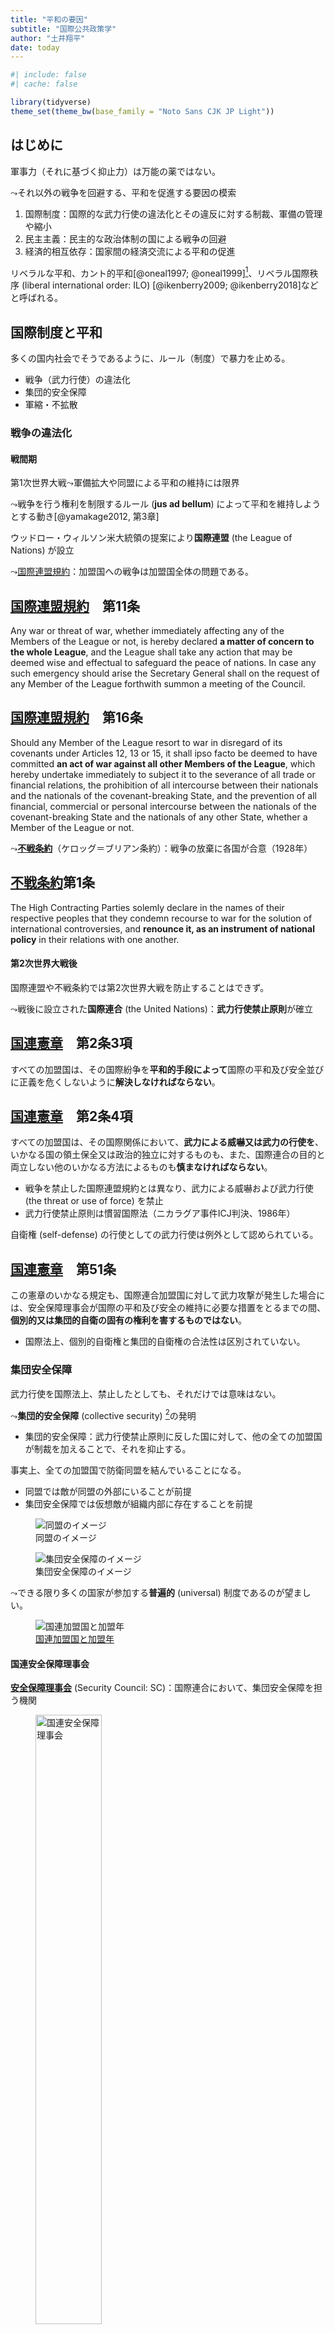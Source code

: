 ```yaml
---
title: "平和の要因"
subtitle: "国際公共政策学"
author: "土井翔平"
date: today
---
```


```r
#| include: false
#| cache: false

library(tidyverse)
theme_set(theme_bw(base_family = "Noto Sans CJK JP Light"))
```

## はじめに {.unnumbered}

軍事力（それに基づく抑止力）は万能の薬ではない。

$\leadsto$それ以外の戦争を回避する、平和を促進する要因の模索

1. 国際制度：国際的な武力行使の違法化とその違反に対する制裁、軍備の管理や縮小
1. 民主主義：民主的な政治体制の国による戦争の回避
1. 経済的相互依存：国家間の経済交流による平和の促進

リベラルな平和、カント的平和[@oneal1997; @oneal1999]^[カントの「永遠平和のために」がこうした思想の潮流とする見方のため。]、リベラル国際秩序 (liberal international order: ILO) [@ikenberry2009; @ikenberry2018]などと呼ばれる。

## 国際制度と平和

多くの国内社会でそうであるように、ルール（制度）で暴力を止める。

- 戦争（武力行使）の違法化
- 集団的安全保障
- 軍縮・不拡散

### 戦争の違法化

#### 戦間期

第1次世界大戦$\leadsto$軍備拡大や同盟による平和の維持には限界

$\leadsto$戦争を行う権利を制限するルール (**jus ad bellum**) によって平和を維持しようとする動き[@yamakage2012, 第3章]

ウッドロー・ウィルソン米大統領の提案により**国際連盟** (the League of Nations) が設立

$\leadsto$[国際連盟規約](https://avalon.law.yale.edu/20th_century/leagcov.asp)：加盟国への戦争は加盟国全体の問題である。

:::{.callout-note}
## [国際連盟規約](https://avalon.law.yale.edu/20th_century/leagcov.asp)　第11条

Any war or threat of war, whether immediately affecting any of the Members of the League or not, is hereby declared **a matter of concern to the whole League**, and the League shall take any action that may be deemed wise and effectual to safeguard the peace of nations. In case any such emergency should arise the Secretary General shall on the request of any Member of the League forthwith summon a meeting of the Council.
:::

:::{.callout-note}
## [国際連盟規約](https://avalon.law.yale.edu/20th_century/leagcov.asp)　第16条

Should any Member of the League resort to war in disregard of its covenants under Articles 12, 13 or 15, it shall ipso facto be deemed to have committed **an act of war against all other Members of the League**, which hereby undertake immediately to subject it to the severance of all trade or financial relations, the prohibition of all intercourse between their nationals and the nationals of the covenant-breaking State, and the prevention of all financial, commercial or personal intercourse between the nationals of the covenant-breaking State and the nationals of any other State, whether a Member of the League or not.
:::

$\leadsto$[**不戦条約**](https://avalon.law.yale.edu/20th_century/kbpact.asp)（ケロッグ＝ブリアン条約）：戦争の放棄に各国が合意（1928年）

:::{.callout-note}
## [不戦条約](https://avalon.law.yale.edu/20th_century/kbpact.asp)第1条

The High Contracting Parties solemly declare in the names of their respective peoples that they condemn recourse to war for the solution of international controversies, and **renounce it, as an instrument of national policy** in their relations with one another.
:::

#### 第2次世界大戦後

国際連盟や不戦条約では第2次世界大戦を防止することはできず。

$\leadsto$戦後に設立された**国際連合** (the United Nations)：**武力行使禁止原則**が確立

:::{.callout-note}
## [国連憲章](https://www.unic.or.jp/info/un/charter/text_japanese/)　第2条3項

すべての加盟国は、その国際紛争を**平和的手段によって**国際の平和及び安全並びに正義を危くしないように**解決しなければならない**。
:::

:::{.callout-note}
## [国連憲章](https://www.unic.or.jp/info/un/charter/text_japanese/)　第2条4項

すべての加盟国は、その国際関係において、**武力による威嚇又は武力の行使を**、いかなる国の領土保全又は政治的独立に対するものも、また、国際連合の目的と両立しない他のいかなる方法によるものも**慎まなければならない**。
:::

- 戦争を禁止した国際連盟規約とは異なり、武力による威嚇および武力行使 (the threat or use of force) を禁止
- 武力行使禁止原則は慣習国際法（ニカラグア事件ICJ判決、1986年）

自衛権 (self-defense) の行使としての武力行使は例外として認められている。

:::{.callout-note}
## [国連憲章](https://www.unic.or.jp/info/un/charter/text_japanese/)　第51条

この憲章のいかなる規定も、国際連合加盟国に対して武力攻撃が発生した場合には、安全保障理事会が国際の平和及び安全の維持に必要な措置をとるまでの間、**個別的又は集団的自衛の固有の権利を害するものではない**。
:::

- 国際法上、個別的自衛権と集団的自衛権の合法性は区別されていない。

### 集団安全保障

武力行使を国際法上、禁止したとしても、それだけでは意味はない。

$\leadsto$**集団的安全保障** (collective security) ^[集団的自衛権とは似て非なるものなので、要注意。]の発明

- 集団的安全保障：武力行使禁止原則に反した国に対して、他の全ての加盟国が制裁を加えることで、それを抑止する。

事実上、全ての加盟国で防衛同盟を結んでいることになる。

- 同盟では敵が同盟の外部にいることが前提
- 集団安全保障では仮想敵が組織内部に存在することを前提

:::{layout-ncol=2}

![同盟のイメージ](figures/alliance.drawio.png)

![集団安全保障のイメージ](figures/collective_security.drawio.png)

:::

$\leadsto$できる限り多くの国家が参加する**普遍的** (universal) 制度であるのが望ましい。

![[国連加盟国と加盟年](https://commons.wikimedia.org/wiki/File:United_Nations_member_countries_world_map.PNG)](https://upload.wikimedia.org/wikipedia/commons/d/d8/United_Nations_member_countries_world_map.PNG)

#### 国連安全保障理事会

[**安全保障理事会**](https://www.un.org/securitycouncil/) (Security Council: SC)：国際連合において、集団安全保障を担う機関

![[国連安全保障理事会](https://commons.wikimedia.org/wiki/File:UN_security_council_2005.jpg)](https://upload.wikimedia.org/wikipedia/commons/3/31/UN_security_council_2005.jpg){width=50%}

:::{.callout-note}
## [国連憲章](https://www.unic.or.jp/info/un/charter/text_japanese/)　第24条1項

国際連合の迅速且つ有効な行動を確保するために、国際連合加盟国は、国際の平和及び安全の維持に関する**主要な責任**を安全保障理事会に負わせるものとし、且つ、安全保障理事会がこの責任に基く義務を果すに当って加盟国に代って行動することに同意する。
:::

$\leadsto$**平和に対する脅威**を認定し、必要な強制措置を決定

:::{.callout-note}
## [国連憲章](https://www.unic.or.jp/info/un/charter/text_japanese/)　第39条

安全保障理事会は、**平和に対する脅威**、平和の破壊又は侵略行為の存在を決定し、並びに、国際の平和及び安全を維持し又は回復するために、勧告をし、又は**第41条及び第42条に従っていかなる措置をとるかを決定する**。
:::

強制措置：非軍事（経済）制裁および軍事制裁

:::{.callout-note}
## [国連憲章](https://www.unic.or.jp/info/un/charter/text_japanese/)　第41条

安全保障理事会は、その決定を実施するために、**兵力の使用を伴わないいかなる措置**を使用すべきかを決定することができ、且つ、この措置を適用するように国際連合加盟国に要請することができる。...
:::

:::{.callout-note}
## [国連憲章](https://www.unic.or.jp/info/un/charter/text_japanese/)　第42条

安全保障理事会は、第41条に定める措置では不充分であろうと認め、又は不充分なことが判明したと認めるときは、国際の平和及び安全の維持又は回復に必要な**空軍、海軍又は陸軍の行動**をとることができる。...
:::

- 脅威認定および強制措置の決定は国連憲章第7章に規定$\leadsto$これらが言及されている決議を7章決議

安全保障理事会は5つの**常任理事国** (permanent seat: **P5**) と10 (6) ヶ国の非常任理事国

:::{.callout-note}
## [国連憲章](https://www.unic.or.jp/info/un/charter/text_japanese/)　第23条

1. 安全保障理事会は、**15の国際連合加盟国**で構成する。中華民国、フランス、ソヴィエト社会主義共和国連邦、グレート・ブリテン及び北部アイルランド連合王国及びアメリカ合衆国は、安全保障理事会の**常任理事国**となる。総会は、第一に国際の平和及び安全の維持とこの機構のその他の目的とに対する国際連合加盟国の貢献に、更に衡平な地理的分配に特に妥当な考慮を払って、安全保障理事会の**非常任理事国となる他の10の国際連合加盟国**を選挙する。
1. 安全保障理事会の非常任理事国は、**2年の任期**で選挙される。...退任理事国は、引き続いて**再選される資格はない**。
1. （略）
:::

- ⾮常任理事国の任期は2年（再選不可）、毎年半数が地域ごとに総会で選出（同2項）

安保理の決定には（加盟国の同意によらず）**法的拘束力**がある。

:::{.callout-note}
## [国連憲章](https://www.unic.or.jp/info/un/charter/text_japanese/)　第25条

国際連合加盟国は、<u>安全保障理事会の決定</u>をこの憲章に従って**受諾し且つ履行する**ことに同意する。
:::

常任理事国には[**拒否権**](https://research.un.org/en/docs/sc/quick/veto) (veto power) がある。

:::{.callout-note}
## [国連憲章](https://www.unic.or.jp/info/un/charter/text_japanese/)　第27条

1. 安全保障理事会の各理事国は、1個の投票権を有する。
1. 手続事項に関する安全保障理事会の決定は、9理事国の賛成投票によって行われる。
1. **その他のすべての事項**に関する安全保障理事会の決定は、**常任理事国の同意投票を含む**9理事国の賛成投票によって行われる。但し、第6章及び第52条3に基く決定については、紛争当事国は、投票を棄権しなければならない。
:::

- 手続き事項および当事国である紛争に関する平和的解決（第6章）は除く。
- 脅威認定および強制措置の決定については拒否権を行使できる。

#### 集団安全保障の機能と限界

集団安全保障が適切に運用される$\leadsto$現状変更勢力は戦争で勝利する確率が下がり、費用が拡大$\leadsto$戦争の利益が減り、現状維持を求める

同盟と同じ論理で抑止をするが、集団安全保障に特有の利点がある。

- 集団安全保障は現状維持勢力だけが支援される$\leadsto$安全保障のジレンマが生じない。
- 集団で現状維持勢力を支援するためパワーシフトの影響を抑える$\leadsto$コミットメント問題も解消する。

$\leadsto$拒否権を付与することで、一部の国による集団安全保障の悪用を回避

中立的な立場から仲介や平和維持活動を行うことで、平和的解決を容易にする？

:::{.callout-note}
## [国連憲章](https://www.unic.or.jp/info/un/charter/text_japanese/)　第96条

事務総長は、総会、安全保障理事会、経済社会理事会及び信託統治理事会のすべての会議において事務総長の資格で行動し、且つ、これらの機関から委託される他の任務を遂行する。
:::

費用分担と共同意思決定の問題を克服するように制度設計をする必要がある。

1. 加盟国は他国の制裁にタダ乗りして、制裁の費用を回避する（同盟における費用分担と同様）。
    - 安保理の決定に法的拘束力
    - 大国の同意がある行動のみ
1. 普遍的制度であるため、利害の異なる多くの国の中で脅威認定と強制措置を決定
    - 一部の国だけの理事会で意思決定$\leadsto$交渉コストの節約
    - 大国の間で利害が一致しない決定を行わない。
      - 一部の国の利益だけで行動すると大国間の戦争に発展したり、他の国家が脱退してしまう。
      - それが可能であるならば、集団的自衛権の行使によって軍事制裁を課しているはずである。

$\leadsto$常任理事国の不利益となるような行動を取ることはできない。

- 安保理が行動できるのは、一部の常任理事国には関心があり、他の常任理事国は無関心な事態

### 国連安保理の展開

#### 冷戦期：機能不全と新しい道

国連設立当初から冷戦の勃発$\leadsto$国連は機能不全

- 東西陣営が自らの不利益となる安保理決議に拒否権

```r
#| fig-cap: "安保理における拒否権の推移"

df_veto <- read_csv("data/unsc/veto.csv")

ord <- c("us", "uk", "fr", "ru", "ch")
type <- c("アメリカ", "イギリス", "フランス", "ロシア・ソ連", "中国")

left_join(expand(df_veto, year, country),
          df_veto %>% 
            count(year, country)) %>% 
  replace_na(list(n = 0)) %>% 
  group_by(year) %>% 
  mutate(total = sum(n),
         ratio = n/total) %>% 
  pivot_longer(c(n, ratio)) %>% 
  mutate(name = recode(name, n = "件数", ratio = "比率")) %>% 
  ggplot() + 
  geom_area(aes(x = year, y = value, 
                color = country,
                fill = country),
            alpha = 0.5) + 
  geom_vline(aes(xintercept = 1991), alpha = 0.25) + 
  scale_color_brewer(palette = "Set2", breaks = ord, labels = type) + 
  scale_fill_brewer(palette = "Set2", breaks = ord, labels = type) + 
  facet_grid(name ~ ., scales = "free_y") + 
  labs(x = "年", y = "拒否権", color = "", fill = "") + 
  theme(legend.position = "bottom")
```

唯一の例外として1950年の**朝鮮戦争**の際に[安保理決議83](https://ja.wikisource.org/wiki/%E5%9B%BD%E9%9A%9B%E9%80%A3%E5%90%88%E5%AE%89%E5%85%A8%E4%BF%9D%E9%9A%9C%E7%90%86%E4%BA%8B%E4%BC%9A%E6%B1%BA%E8%AD%B083)が採択され、国連軍が派遣された。^[ソ連は中国の代表権を巡ってボイコットしており、拒否権を行使できなかった。]

- 当時の韓国は国連加盟国ではなかったので、厳密な意味での集団安全保障ではない。
- 国連憲章上では国連軍の設立が予定されていたが（第43条）、現実的であるとは言えず、加盟国に武力行使を**授権** (authorize) する方針を取る。

**平和のための結集** (Uniting for Peace) 決議$\leadsto$拒否権が行使された場合に総会が勧告できるようにする。

:::{.callout-note}
## 平和のための結集決議　主文1

Resolves that if the Security Council, **because of lack of unanimity of the permanent members**, fails to exercise its primary responsibility for the maintenance of international peace and security in any case where there appears to be a threat to the peace, breach of the peace, or act of aggression, **the General Assembly** shall consider the matter immediately with a view to making **appropriate recommendations** to Members for collective measures, including in the case of a breach of the peace or act of aggression **the use of armed force** when necessary, to maintain or restore international peace and security.
:::

- 国連[緊急特別総会](https://www.un.org/en/ga/sessions/emergency.shtml) (emergency special session: ESS) を開催
- 平和のための結集決議が最初に使われたのは1956年の**スエズ戦争**（第2次中東戦争）のときである。
  - イスラエルがエジプトのスエズ運河に侵攻し、利権を狙ったイギリスとフランスが介入
  - アメリカとソ連が協力して緊急特別総会を招集し、第1次国連緊急軍 (UNEF I) を展開
  - 軽武装の軍隊を停戦地帯に派遣し、監視

集団安全保障が想定する**平和執行** (peace-enforcement) とは異なる**平和維持活動** (peacekeeping operation)^[しばしば、日本語では平和維持活動をPKOと略すが、国際的には通用しない略称である。] が発明

- 最初の平和維持活動は第1次中東戦争の際の国連休戦監視機構
- 国連憲章には規定がないので「6章半^[平和的解決の第6章と軍事制裁を含む強制措置の第7章の中間という意味。]の活動」と呼ばれる。
- UNEF Iを主導したピアソンは1957年に、平和維持活動自体は1988年にノーベル平和賞を受賞

```r
#| fig-cap: "平和維持活動の推移"

df_pko <- read_csv("data/unsc/pko.csv")

df_pko %>% 
  group_by(year) %>% 
  mutate(total = sum(n),
         ratio = n/total) %>% 
  pivot_longer(c(n, ratio)) %>% 
  mutate(name = recode(name, n = "件数", ratio = "比率")) %>% 
  ggplot() + 
  geom_area(aes(x = year, y = value, 
                color = region,
                fill = region),
            alpha = 0.5) + 
  geom_vline(aes(xintercept = 1991), alpha = 0.25) + 
  scale_color_brewer(palette = "Set2", breaks = type, labels = type) + 
  scale_fill_brewer(palette = "Set2", breaks = type, labels = type) + 
  facet_grid(name ~ ., scales = "free_y") + 
  labs(x = "年", y = "平和維持活動", color = "", fill = "") + 
  theme(legend.position = "bottom")
```

![[国連平和維持活動の展開](https://commons.wikimedia.org/wiki/File:UNpeacekeeping.svg)](https://upload.wikimedia.org/wikipedia/commons/thumb/1/17/UNpeacekeeping.svg/1280px-UNpeacekeeping.svg.png)

### 冷戦後：期待と失望

冷戦の終結$\leadsto$イデオロギー対立が解消$\leadsto$安保理の活性化


```r
#| fig-cap: "安保理会合の推移"

df_sc <- read_csv("data/unsc/meeting.csv")

df_sc %>% 
  filter(year != max(year)) %>% 
  group_by(year) %>% 
  mutate(total = sum(n), 
         ratio = n/total) %>% 
  pivot_longer(c(n, ratio)) %>% 
  mutate(name = recode(name, n = "件数", ratio = "比率")) %>% 
  ggplot() + 
  geom_area(aes(x = year, y = value, color = action, fill = action),
            alpha = 0.5) + 
  geom_vline(aes(xintercept = 1991), alpha = 0.25) + 
  scale_color_brewer(palette = "Set2") + 
  scale_fill_brewer(palette = "Set2") + 
  facet_grid(name ~ ., scales = "free_y") + 
  labs(x = "年", y = "安保理会合", color = "", fill = "") + 
  theme(legend.position = "bottom")
```


- 代表的な例：1990年の**湾岸戦争**の際に[安保理決議678](https://digitallibrary.un.org/record/102245)が採択され、国連軍が派遣
- [国連決議の読み方](https://research.un.org/en/docs/resolutions)

:::{.callout-note}
## 国連安保理決議678

*The Security Council*,

*Recalling and reaffirming* its resolutions 660 (1990) of 2 August 1990, 661 (1990) of 6 August 1990, 662 (1990) of 9 August 1990, 664 (1990) of 18 August 1990, 665 (1990) of 25 August 1990, 666 (1990) of 13 September 1990, 667 (1990) of 16 September 1990, 669 (1990) of 24 September 1990, 670 (1990) of 25 September 1990, 674 (1990) of of 29 October 1990 and 677 (1990) of 28 November 1990.

*Noting* that, despite all efforts by the United Nations, Iraq refuses to comply with its obligation to implement resolution 660 (1990) and the above-mentioned subsequent relevant resolutions, in flagrant contempt of the Security Council,

*Mindful of* **its duties and responsibilities** under the Charter of the United Nations for **the maintenance and preservation of international peace and security**,

*Determined* to secure full compliance with its decisions,

*Acting* under **Chapter VII** of the Charter,

1. *Demands* that Iraq comply fully with resolution 660 (1990) and all subsequent relevant resolutions, and decides, while maintaining all its decisions, to allow Iraq one final opportunity, as a pause of goodwil, to do so;

2. ***Authorizes*** Member States co-operating with the Government of Kuwait, unless Iraq on or before 15 January 1991 fully implements, as set forth in paragraph 1 above, the above-mentioned resolutions, to **use all necessary means** to uphold and implement resolution 660 (1990) and all subsequent relevant resolutions and to restore international peace and security in the area;

3. *Requests* all States to provide appropriate support for the actions undertaken in pursuance of paragraph 2 of the present resolution;

4. *Requests* the States concerned to keep the Security Council regularly informed on the progress of actions undertaken pursuant to paragraphs 2 and 3 of the present resolution;

5. *Decides* to remain seized of the matter. 
:::

- 国連決議の探し方：[国会図書館](https://rnavi.ndl.go.jp/jp/politics/UN-tool.html)、[国連広報センター](https://www.unic.or.jp/texts_audiovisual/libraries/research_guide/)
  - [総会](https://research.un.org/en/docs/ga/quick/regular/76)、[安保理](https://www.un.org/securitycouncil/content/resolutions-0)
- 国連の文書記号：[国会図書館](https://rnavi.ndl.go.jp/jp/politics/UN-docOR.html)、[国連広報センター](https://www.unic.or.jp/texts_audiovisual/libraries/research_guide/research/symbols/)

武力行使授権（容認）決議の特徴：

1. 平和に対する脅威の認定
1. 第7章（あるいは第42条）に基づく宣言
1. 「すべての必要な措置を取る」ことの授権

2001年の**9.11同時多発テロ**：加盟国に共通の脅威と認知$\leadsto$安保理決議1368

- テロリズムに対しても自衛権を行使
- NATOは初めて集団的自衛権を行使$\leadsto$アフガニスタンへ侵攻

2003年の**イラク戦争**：はアメリカやイギリスが明確な武力行使授権決議なしに攻撃

- 中国やロシアだけでなくフランスやドイツも反対

2014年のロシアによる**クリミア侵攻**、2022年の**ウクライナ侵攻**：安保理は機能不全

$\leadsto$安保理が対応できるのは、常任理事国間で利害が対立しない程度に重要ではなく、行動しようと思う程度には重要な事態である。

<!-- ### 軍縮・不拡散 -->

<!-- ### 信頼醸成・共同管理 -->

<!-- ## 民主的平和 -->

<!-- ### 政治体制 -->

<!-- ### 民主的平和の論理 -->

<!-- #### アカウンタビリティ -->

<!-- #### 透明性 -->

<!-- #### 規範・アイデンティティ -->

<!-- ### 女性政治家 -->

<!-- ### 民主主義の副作用 -->

<!-- ### 民主化の副作用 -->

<!-- ## 商業的平和 -->

<!-- ### 商業的平和の論理 -->

<!-- ### パワーとしての相互依存 -->

<!-- ## 東アジアの平和？ -->
